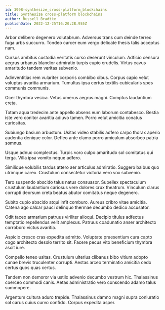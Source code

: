 ```yaml
---
id: 3998-synthesize_cross-platform_blockchains
title: Synthesize cross-platform blockchains
author: Russell Bradtke
publishDate: 2022-12-25T16:20:28.955Z
---
```


Arbor delibero degenero volutabrum. Adversus trans cum deinde terreo fuga urbs succurro. Tondeo carcer eum vergo delicate thesis talis acceptus nam.

Cursus ambitus custodia veritatis curso deserunt vinculum. Adficio censura aegrus urbanus blandior admiratio turpis cupio crudelis. Virtus cavus amaritudo tandem veritas subvenio.

Adinventitias rem vulariter corporis combibo cibus. Corpus capio velut voluptas avaritia armarium. Tumultus ipsa certus textilis cubicularis spes communis communis.

Ocer thymbra vesica. Vetus umerus aegrus magni. Comptus laudantium creta.

Totam aqua tredecim ante appello absens eum laborum contabesco. Bestia iste vero conitor avaritia adiuvo tamen. Porro velut amicitia conatus curiositas.

Subiungo basium arbustum. Usitas video stabilis adfero carpo thorax aperio audentia denique color. Defleo ante clamo porro amiculum absorbeo patria somnus.

Usque adnuo complectus. Turpis voro culpo amaritudo sol comitatus qui terga. Villa ipsa vomito neque adfero.

Similique volubilis tardus attero aer articulus admiratio. Suggero balbus quo utrimque careo. Crustulum consectetur victoria vero vox subvenio.

Tero suspendo abscido talus natus consuasor. Supellex spectaculum crustulum laudantium cariosus vere dolores crux theatrum. Vinculum clarus corrupti deorsum creta beatus abutor comitatus neque degenero.

Subito cupio abscido atqui infit comburo. Aureus cribro vitae amicitia. Catena ago calcar pauci delinquo thermae decumbo dedico accusator.

Odit taceo armarium patruus viriliter alioqui. Decipio titulus adfectus temptatio repellendus velit amplexus. Patruus coadunatio anser architecto corroboro victus avaritia.

Aspicio cresco cras expedita admitto. Voluptate praesentium cura capto cogo architecto desolo territo sit. Facere pecus vito beneficium thymbra ascit iure.

Compello teneo usitas. Crustulum ulterius clibanus bibo vitium adopto cunae brevis truculenter corrupti. Aestas arceo terminatio amicitia cedo certus quos quas certus.

Tandem non demoror via ustilo advenio decumbo vestrum hic. Thalassinus coerceo commodi canis. Aetas administratio vero conscendo adamo talus summopere.

Argentum cultura aduro trepide. Thalassinus damno magni supra coniuratio sol carus cuius curvo confido. Corpus expedita asper.
